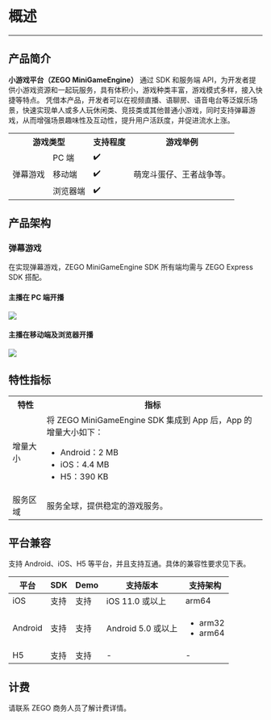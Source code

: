 # 概述

- - -

## 产品简介

**小游戏平台（ZEGO MiniGameEngine）** 通过 SDK 和服务端 API，为开发者提供小游戏资源和一起玩服务，具有体积小，游戏种类丰富，游戏模式多样，接入快捷等特点。
凭借本产品，开发者可以在视频直播、语聊房、语音电台等泛娱乐场景，快速实现单人或多人玩休闲类、竞技类或其他普通小游戏，同时支持弹幕游戏，从而增强场景趣味性及互动性，提升用户活跃度，并促进流水上涨。

<table>
  
<tbody><tr>
<th colSpan="2">游戏类型</th>
<th>支持程度</th>
<th>游戏举例</th>
</tr>
<tr>
<td rowSpan="3">弹幕游戏</td>
<td>PC 端</td>
<td>✔️</td>
<td rowSpan="3">萌宠斗蛋仔、王者战争等。</td>
</tr>
<tr>
<td>移动端</td>
<td>✔️</td>
</tr>
<tr>
<td>浏览器端</td>
<td>✔️</td>
</tr>
</tbody></table>

## 产品架构

### 弹幕游戏

<Note title="说明">

在实现弹幕游戏，ZEGO MiniGameEngine SDK 所有端均需与 ZEGO Express SDK 搭配。
</Note>

#### 主播在 PC 端开播

<Frame width="512" height="auto" caption=""><img src="https://doc-media.zego.im/sdk-doc/Pics/MiniGames/danmaku_game_pc.jpg" /></Frame>

#### 主播在移动端及浏览器开播

<Frame width="512" height="auto" caption=""><img src="https://doc-media.zego.im/sdk-doc/Pics/MiniGames/danmaku_game_mobile.jpg" /></Frame>

## 特性指标

<table>
<tbody>
<tr>
<th>特性</th>
<th>指标</th>
</tr>
<tr>
<td>增量大小</td>
<td>将 ZEGO MiniGameEngine SDK 集成到 App 后，App 的增量大小如下：<ul><li>Android：2 MB</li><li>iOS：4.4 MB</li><li>H5：390 KB</li></ul></td>
</tr>
<tr>
<td>服务区域</td>
<td>服务全球，提供稳定的游戏服务。</td>
</tr>
</tbody>
</table>


## 平台兼容

支持 Android、iOS、H5 等平台，并且支持互通。具体的兼容性要求见下表。

| 平台 | SDK | Demo | 支持版本 | 支持架构 |
|-|-|-|-|-|
| iOS | 支持 | 支持 | iOS 11.0 或以上 | arm64 |
| Android | 支持 | 支持 | Android 5.0 或以上 | <ul><li>arm32</li><li>arm64</li></ul> |
| H5 | 支持 | 支持 | - | - |

## 计费

请联系 ZEGO 商务人员了解计费详情。




